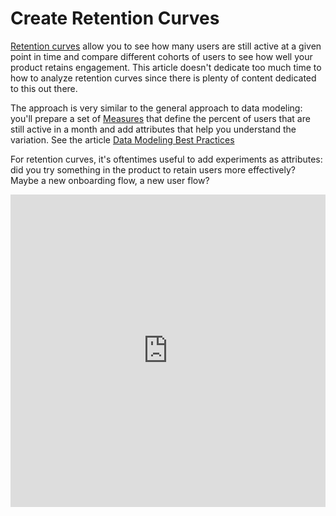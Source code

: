 
# Create Retention Curves

[Retention curves](https://www.sequoiacap.com/article/retention) allow you to
see how many users are still active at a given point in time and compare
different cohorts of users to see how well your product retains engagement. This
article doesn't dedicate too much time to how to analyze retention curves since
there is plenty of content dedicated to this out there.

The approach is very similar to the general approach to data modeling: you'll
prepare a set of [Measures](/docs/data-modeling/measures) that define the percent of users that are still active
in a month and add attributes that help you understand the variation. See the
article
[Data Modeling Best Practices](../data-modeling/best-practices.mdx)

For retention curves, it's oftentimes useful to add experiments as attributes:
did you try something in the product to retain users more effectively? Maybe a
new onboarding flow, a new user flow?

<iframe
  width="100%"
  height="500px"
  frameBorder={0}
  src="https://demo.hashboard.com/app/sv/c5120fe8-b0a0-36e3-bc56-a795c081722e?viewMode=embed"
/>

For this walk-through, we're going to look at the user engagement on the tech
news aggregation website Hacker News. The dataset is available on BigQuery's
public datasets and is kept up to date.

## Prepare curves in your data warehouse

As with all tools you build in Hashboard, retention curves will be as powerful as
the data model you produce for them. For large user tables, it probably makes
sense to prepare this data in your data warehouse, but it's also possible to
calculate retention curves on the fly using a SQL-based data model. See
[Add Data Model](/docs/data-modeling/add-data-model)

To prepare our curves, we are going to track whether a user is active or not in
any given month. So that all of our users are being compared fairly, we'll also
track the number of months since a user signed up - this will be the x-axis of
our retention curve.

You should be targeting a data model that looks something like the following
table:

| userid          | user signup month | activity month    | months since signup | is_active |
| --------------- | ----------------- | ----------------- | ------------------- | --------- |
| carlos@glean    | August 1, 2020    | August 1, 2020    | 0                   | 1         |
| carlos@glean    | August 1, 2020    | September 1, 2020 | 1                   | 1         |
| carlos@glean    | August 1, 2020    | October 1, 2020   | 2                   | 0         |
| carlos@glean    | August 1, 2020    | November 1, 2020  | 3                   | 0         |
| nathaniel@glean | July 1, 2020      | July 1, 2020      | 0                   | 1         |
| nathaniel@glean | July 1, 2020      | August 1, 2020    | 1                   | 1         |
| nathaniel@glean | July 1, 2020      | September 1, 2020 | 2                   | 1         |
| nathaniel@glean | July 1, 2020      | October 1, 2020   | 3                   | 1         |
| nathaniel@glean | July 1, 2020      | November 1, 2020  | 4                   | 1         |

For the Hacker News dataset the query looks something like this (using BigQuery
syntax):

```sql
with all_months as (
  select
    distinct timestamp_trunc(timestamp, month) as month
  from `bigquery-public-data.hacker_news.full`
),
active_months as (
  select
    distinct `by` as userid
    , timestamp_trunc(timestamp, month) as month
  from`bigquery-public-data.hacker_news.full`
),
users as (
  select
    `by` as userid
    , min(timestamp_trunc(timestamp, month)) as first_month
    , max(timestamp_trunc(timestamp, month)) as last_month
  from `bigquery-public-data.hacker_news.full`
  group BY userid
)
select
  u.userid
  , m.month
  , first_month as cohort_month
  , cast(first_month as string) as cohort_month_str
  , date_diff(DATE(m.month), DATE(u.first_month), MONTH) as month_number
-- could add cohort
--  , experiment_cohort as experiment
  , if(m.month <= u.last_month, 1.0, 0.0) as unbounded_active
  , if(a.month IS NOT NULL, 1.0, 0.0) as active
from users as u
  cross join all_months as m
  left join active_months as a
    on a.userid = u.userid and a.month = m.month
  where m.month >= u.first_month
;
```

A few notes on the resulting columns:

- **userid** - self-explanatory, this is string representing our user
- **month** - this is a date representation of the month in which an activity
  happens
- **cohort_month** - this is the month a user joined the site
- **cohort_month_str** - this is a bit of a workaround: you will cast your
  cohort month to a string so you can use it as an attribute and cut by it in
  Hashboard
- **month_number** - this is the number of months since a user joined the
  platform, this will be the x axis of our curve
- **experiment** - this is a randomly assigned experiment for each user. Note
  that in this column and for this model, each user can only be assigned to a
  single experimental cohort.
- **active** - either 1 or 0 for each user in a month. A value of 1 means the
  user was active in that month and zero means inactive.
- **unbounded_active** - either 1 or 0 for each user in a month. A value of 1
  means that a user was either active in that month or in any month after. This
  will help us answer the question "of users in this month, what percent of
  users abandoned us and have not returned since"

## Create the model in Hashboard

1. From the data exploration page, click
   [Add Data Model](/docs/data-modeling/add-data-model)
2. Either select your prepared retention table from your data warehouse or click
   `SQL Query` and enter a SQL query similar to the one above as the basis for
   your model. Click `Create Model`
3. Set up your data model in Hashboard:

   - Make sure that `month` is selected as your primary date, by selecting the
     gear next to it.
   - Add `cohort_month_str`, `month_number` as attributes along with any
     experimental cohort attributes you prepared in your data.
   - Add two columns as [Measures](/docs/data-modeling/measures):

     - **Unbounded Active Retention** - is defined as the `average` of column
       `unbounded_active`
     - **Active Retention** - is defined as the `average` of column `active`
     - **Active Users (Optional)** - if you want to create a retention pivot,
       you should also add a measure for unique active users in a month:

     ```sql
     COUNT(DISTINCT IF(active = 1, userid, null))
     ```

4. Click `Publish`

## Create retention curves

<iframe
  width="100%"
  height="500px"
  frameBorder={0}
  src="https://demo.hashboard.com/app/sv/c5120fe8-b0a0-36e3-bc56-a795c081722e?viewMode=embed"
/>

1. Change the chart type to a `line`
2. Select `month_number` as the x-axis variable
3. Select `Unbounded Active Retention` as your measure
4. Select some `cohort_month_str` as breakouts to see how different cohort
   months retain users in your product. Alternatively, you can filter for a
   specific cohort month and breakout by an experimental variable

<Callout type="info">
  Note that not breaking out (or filtering) by `cohort_month_str` has some
  implications for your analysis. This is because not every cohort month has an
  equal number of future months. To correct for this, it's possible to use a
  Kaplan-Meier estimator which will be left as a separate exercise.
</Callout>

## Create retention table

<iframe
  width="100%"
  height="500px"
  frameBorder={0}
  src="https://demo.hashboard.com/app/sv/07fdf78d-0f43-3320-b3dc-612a57fdfedc?viewMode=embed"
/>

1. Make sure you add the Active Users measure specified above.
2. Select a `pivot table` as your visualization type from the chart dropdown on
   the top left.
3. Select `cohort` as your rows.
4. Select `month_number` as your columns.
5. Click into the `control` tab on the right-hand side and make sure you sort
   rows by `cohort` descending and sort the columns by `month_number` ascending.
6. As the measure, select `Active Users` as the calculation, select
   `Percentage of Row Max` and finally as the Color scale, select
   `Percentage Color Scale`.
